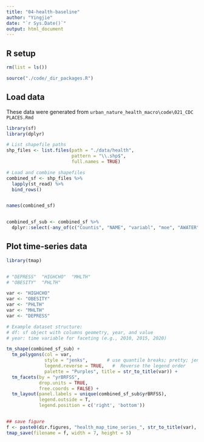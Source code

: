 ```yaml
---
title: "04-health-baseline"
author: "Yingjie"
date: "`r Sys.Date()`"
output: html_document
---
```



## R setup

```r
rm(list = ls())

source("./code/_dir_packages.R")

```


## Load data

  These data were generated from `urban_nature_health_macro\code\021_CDC PLACES.Rmd`

```r

library(sf)
library(dplyr)

# List shapefile paths
shp_files <- list.files(path = "./data/health", 
                        pattern = "\\.shp$", 
                        full.names = TRUE)

# Load and combine shapefiles
combined_sf <- shp_files %>%
  lapply(st_read) %>% 
  bind_rows()


names(combined_sf)


combined_sf_sub <- combined_sf %>%
  dplyr::select(-any_of(c("Countis", "NAME", "variabl", "moe", "AWATER"))) 

```



## Plot time-series data

```r

library(tmap)


# "DEPRESS"  "HIGHCHO"  "MHLTH"   
# "OBESITY"  "PHLTH" 

var <- "HIGHCHO"  
var <- "OBESITY"
var <- "PHLTH"
var <- "MHLTH"
var <- "DEPRESS"

# Example dataset structure:
# df: sf object with columns geometry, year, and value
# year: time variable for faceting (e.g., 2010, 2015, 2020)

tm_shape(combined_sf_sub) +
  tm_polygons(col = var, 
              style = "jenks",       # use quantile breaks; pretty; jenks; quantile
              legend.reverse = TRUE,   #  Reverse the legend order
              palette = "Purples", title = str_to_title(var)) +
  tm_facets(by = "yrBRFSS", 
            drop.units = TRUE,
            free.coords = FALSE) +
  tm_layout(panel.labels = unique(combined_sf_sub$yrBRFSS), 
            legend.outside = T, 
            legend.position = c('right', 'bottom'))


## save figure 
f <- paste0(dir.figures, "health_map_time_series_", str_to_title(var), ".png")
tmap_save(filename = f, width = 7, height = 5)

```

